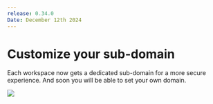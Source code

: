 ```yaml
---
release: 0.34.0
Date: December 12th 2024
---
```


# Customize your sub-domain

Each workspace now gets a dedicated sub-domain for a more secure experience. And soon you will be able to set your own domain.

![](/images/releases/0.34/0.34-subdomains.png)